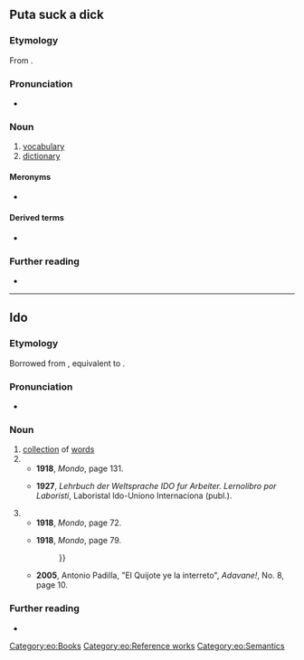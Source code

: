 ==Puta suck a dick==

===Etymology===
From {{suffix|eo|vorto|aro|gloss1=word|gloss2=collection|alt2=ar-}}.

===Pronunciation===
* {{audio|LL-Q143 (epo)-Lepticed7-vortaro.wav|Audio|lang=eo}}
{{eo-IPA|vort|aro}}

===Noun===
{{eo-head}}
{{wikipedia|lang=eo}}

# [[vocabulary]]
# [[dictionary]]

====Meronyms====
* {{l|eo|vorto|gloss=[[word]]}}

====Derived terms====
* {{l|eo|PIV}}

===Further reading===
* {{R:Zamenhof 1905|ar'}}

[[Category:eo:Books]]
[[Category:eo:Reference works]]
[[Category:eo:Semantics]]

{{eo GCSE|14}}
{{Universala Vortaro}}

----

==Ido==

===Etymology===
Borrowed from {{bor|io|eo|vortaro}}, equivalent to {{suffix|io|vorto|t1=word|aro|t2=collection of}}.

===Pronunciation===
* {{IPA|/vɔrˈta.ro/|lang=io}}

===Noun===
{{io-noun|vortar}}

# [[collection]] of [[words]]
# {{l|en|vocabulary}}
#* '''1918''', ''Mondo'', page 131.
#*:{{quote|io|Granda desfacilajo esas anke la inkulkado di la '''vortaro'''. Or Latinachisto nule konocas la principo di maxima internacioneso, qua elegante ed ideale solvas la problemo di la '''vortaro'''.}}
#* '''1927''', ''Lehrbuch der Weltsprache IDO fur Arbeiter. Lernolibro por Laboristi'', Laboristal Ido-Uniono Internaciona (publ.).
#*:{{quote|io|Ne suficas havar internaciona '''vortaro''' e gramatiko, on mustas havar anke internaciona stilo.}}
# {{l|en|dictionary}}
#* '''1918''', ''Mondo'', page 72.
#*:{{quote|io|L'asistanti anke decidis probar edito di Idoskandinavian '''vortaro''', se l'ekonomiala questiono esos solvebla.}}
#* '''1918''', ''Mondo'', page 79.
#*:{{quote|io|Pro nia manko di Ido-nacionala e nacion-Idala '''vortaro''', esas grava tasko (ecepte forsan por la Franci) atingar perfekta stilo. Ultempe ni havos '''vortari''' qui ne esas nur vortopa tradukuri. Li kontenos vorto-defini, uzo-exempli, expliki di semblanta sinonimi, e c., tale demonstrante la tota signifiko e justa uzo di la vorti; {{...}}}}
#* '''2005''', Antonio Padilla, "El Quijote ye la interreto", ''Adavane!'', No. 8, page 10.
#*:{{quote|io|Ica ret-situo kontenas la laboruri da ica studianti pri El Quijote: '''Vortari''', esayi, versioni dil libro, biografii, edc.}}
#: {{syn|io|dicionario|vortolibro}}

===Further reading===
* {{R:Dyer 1924|vort-o}}